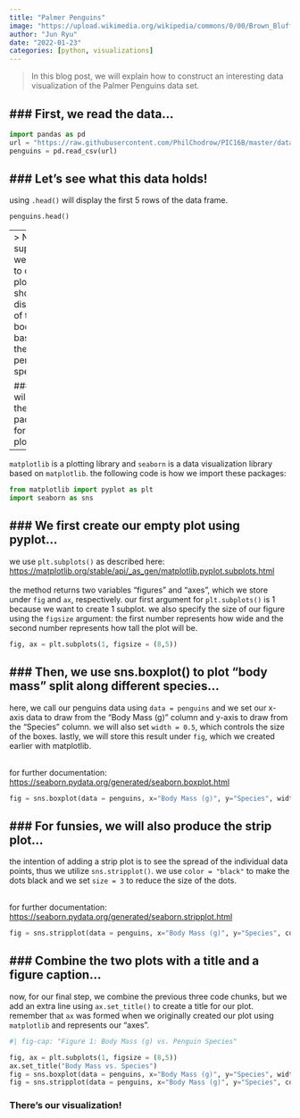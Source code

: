 ```yaml
---
title: "Palmer Penguins"
image: "https://upload.wikimedia.org/wikipedia/commons/0/00/Brown_Bluff-2016-Tabarin_Peninsula%E2%80%93Gentoo_penguin_%28Pygoscelis_papua%29_03.jpg"
author: "Jun Ryu"
date: "2022-01-23"
categories: [python, visualizations]
---
```


>In this blog post, we will explain how to construct an interesting data visualization of the Palmer Penguins data set.


### First, we read the data...
--- 

```python
import pandas as pd
url = "https://raw.githubusercontent.com/PhilChodrow/PIC16B/master/datasets/palmer_penguins.csv"
penguins = pd.read_csv(url)
```

### Let's see what this data holds!
---

using `.head()` will display the first 5 rows of the data frame.

```python
penguins.head()
```
---
> Now, suppose we wanted to create a plot that shows the distribution of the body mass based on the penguin's species.


### We will import the correct packages for plotting...
---

`matplotlib` is a plotting library and `seaborn` is a data visualization library based on `matplotlib`. the following code is how we import these packages:

```python
from matplotlib import pyplot as plt 
import seaborn as sns
```

### We first create our empty plot using pyplot...
---

we use `plt.subplots()` as described here: <https://matplotlib.org/stable/api/_as_gen/matplotlib.pyplot.subplots.html> <br> <br>
the method returns two variables "figures" and "axes", which we store under `fig` and `ax`, respectively. our first argument for `plt.subplots()` is 1 because we want to create 1 subplot. we also specify the size of our figure using the `figsize` argument: the first number represents how wide and the second number represents how tall the plot will be.

```python
fig, ax = plt.subplots(1, figsize = (8,5))
```

### Then, we use sns.boxplot() to plot "body mass" split along different species...
---

here, we call our penguins data using `data = penguins` and we set our x-axis data to draw from the "Body Mass (g)" column and y-axis to draw from the "Species" column. we will also set `width = 0.5`, which controls the size of the boxes. lastly, we will store this result under `fig`, which we created earlier with matplotlib. <br><br>

for further documentation: <https://seaborn.pydata.org/generated/seaborn.boxplot.html>

```python
fig = sns.boxplot(data = penguins, x="Body Mass (g)", y="Species", width=0.5)

```

### For funsies, we will also produce the strip plot...
---

the intention of adding a strip plot is to see the spread of the individual data points, thus we utilize `sns.stripplot()`. we use `color = "black"` to make the dots black and we set `size = 3` to reduce the size of the dots. <br><br>

for further documentation: <https://seaborn.pydata.org/generated/seaborn.stripplot.html>

```python
fig = sns.stripplot(data = penguins, x="Body Mass (g)", y="Species", color = "black", size = 3)

```

### Combine the two plots with a title and a figure caption...
---

now, for our final step, we combine the previous three code chunks, but we add an extra line using `ax.set_title()` to create a title for our plot. remember that `ax` was formed when we originally created our plot using `matplotlib` and represents our "axes".

```python

#| fig-cap: "Figure 1: Body Mass (g) vs. Penguin Species"

fig, ax = plt.subplots(1, figsize = (8,5))
ax.set_title("Body Mass vs. Species")
fig = sns.boxplot(data = penguins, x="Body Mass (g)", y="Species", width=0.5)
fig = sns.stripplot(data = penguins, x="Body Mass (g)", y="Species", color = "black", size = 3)
```

### There's our visualization!